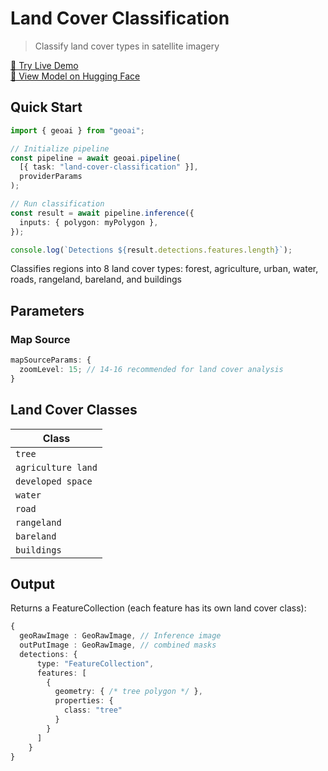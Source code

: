 
# Land Cover Classification

> Classify land cover types in satellite imagery

<VideoEmbed
  src="https://geobase-docs.s3.amazonaws.com/geobase-ai-assets/land-cover-classification.mp4"
  title="Land Cover Classification Demo"
/>

<div style={{ textAlign: "center", marginTop: "1rem" }}>
  <a
    href="https://docs.geobase.app/geoai-live/tasks/land-cover-classification"
    target="_blank"
    rel="noopener noreferrer"
    style={{
      display: "inline-flex",
      alignItems: "center",
      gap: "0.5rem",
      padding: "0.5rem 1rem",
      backgroundColor: "#3b82f6",
      color: "white",
      textDecoration: "none",
      borderRadius: "0.375rem",
      fontWeight: "500",
      transition: "background-color 0.2s",
    }}
    className="live-demo-button"
  >
    🚀 Try Live Demo
  </a>
</div>

<style jsx>{`
  .live-demo-button:hover {
    background-color: #2563eb !important;
  }
`}</style>

<div style={{ textAlign: "center", marginTop: "0.5rem" }}>
  <a
    href="https://huggingface.co/geobase/sparsemask"
    target="_blank"
    rel="noopener noreferrer"
    style={{
      fontSize: "0.875rem",
      color: "#6b7280",
      textDecoration: "none",
    }}
  >
    🤗 View Model on Hugging Face
  </a>
</div>

## Quick Start

```typescript
import { geoai } from "geoai";

// Initialize pipeline
const pipeline = await geoai.pipeline(
  [{ task: "land-cover-classification" }],
  providerParams
);

// Run classification
const result = await pipeline.inference({
  inputs: { polygon: myPolygon },
});

console.log(`Detections ${result.detections.features.length}`);
```

<Callout type="info" emoji="🌍">
  Classifies regions into 8 land cover types: forest, agriculture, urban, water,
  roads, rangeland, bareland, and buildings
</Callout>

## Parameters

### Map Source

```typescript
mapSourceParams: {
  zoomLevel: 15; // 14-16 recommended for land cover analysis
}
```

## Land Cover Classes

| Class              |
| ------------------ |
| `tree`             |
| `agriculture land` |
| `developed space`  |
| `water`            |
| `road`             |
| `rangeland`        |
| `bareland`         |
| `buildings`        |

## Output

Returns a FeatureCollection (each feature has its own land cover class):

```typescript
{
  geoRawImage : GeoRawImage, // Inference image
  outPutImage : GeoRawImage, // combined masks
  detections: {
      type: "FeatureCollection",
      features: [
        {
          geometry: { /* tree polygon */ },
          properties: {
            class: "tree"
          }
        }
      ]
    }
}
```
